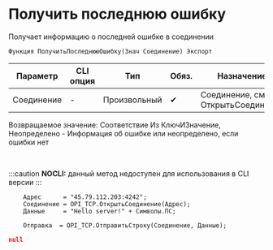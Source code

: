 ﻿---
sidebar_position: 8
description:  Получает информацию о последней ошибке в соединенииСтраницы
keywords: [1C, 1С, 1С:Предприятие, 1С:Предприятие 8.3, API, Интеграция, Сервисы, Обмен, OneScript, CLI, TCP]
---


# Получить последнюю ошибку 
 Получает информацию о последней ошибке в соединении



`Функция ПолучитьПоследнююОшибку(Знач Соединение) Экспорт`

  | Параметр | CLI опция | Тип | Обяз. | Назначение |
  |-|-|-|-|-|
  | Соединение | - | Произвольный | &#x2714; | Соединение, см. ОткрытьСоединение |

  
  Возвращаемое значение:   Соответствие Из КлючИЗначение, Неопределено -  Информация об ошибке или неопределено, если ошибки нет

<br/>


:::caution
**NOCLI:** данный метод недоступен для использования в CLI версии
:::
<br/>



```bsl title="Пример использования для 1С:Предприятие/OneScript"
    Адрес      = "45.79.112.203:4242";
    Соединение = OPI_TCP.ОткрытьСоединение(Адрес);
    Данные     = "Hello server!" + Символы.ПС;

    Отправка  = OPI_TCP.ОтправитьСтроку(Соединение, Данные);
```
    



```json title="Результат"
null
```
